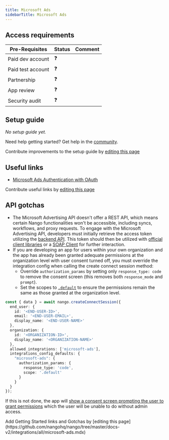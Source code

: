 ```yaml
---
title: Microsoft Ads
sidebarTitle: Microsoft Ads
---
```



<Overview />
<PreBuiltTooling />
<PreBuiltUseCases />

## Access requirements
| Pre-Requisites | Status | Comment|
| - | - | - |
| Paid dev account | ❓ |  |
| Paid test account | ❓ |  |
| Partnership | ❓ | |
| App review | ❓ |  |
| Security audit | ❓ | |


## Setup guide

_No setup guide yet._

<Tip>Need help getting started? Get help in the [community](https://nango.dev/slack).</Tip>

<Note>Contribute improvements to the setup guide by [editing this page](https://github.com/nangohq/nango/tree/master/docs-v2/integrations/all/microsoft-ads.mdx)</Note>


## Useful links

-   [Microsoft Ads Authentication with OAuth](https://learn.microsoft.com/en-us/advertising/guides/authentication-oauth?view=bingads-13)

<Note>Contribute useful links by [editing this page](https://github.com/nangohq/nango/tree/master/docs-v2/integrations/all/microsoft-ads.mdx)</Note>

## API gotchas

-   The Microsoft Advertising API doesn't offer a REST API, which means certain Nango functionalities won't be accessible, including syncs, workflows, and proxy requests.
    To engage with the Microsoft Advertising API, developers must initially retrieve the access token utilizing the [backend API](https://docs.nango.dev/reference/api/connection/get). This token should then be utilized with [official client libraries](https://learn.microsoft.com/en-us/advertising/guides/client-libraries?view=bingads-13) or a [SOAP Client](https://learn.microsoft.com/en-us/advertising/guides/authentication-oauth-quick-start?view=bingads-13) for further interaction.
-   If you are developing an app for users within your own organization and the app has already been granted adequate permissions at the organization level with user consent turned off, you must override the integration config when calling the create connect session method:
    - Override `authorization_params` by setting only `response_type: code` to remove the consent screen (this removes both `response_mode` and `prompt`).
    - Set the scopes to [`.default`](https://learn.microsoft.com/en-us/entra/identity-platform/scopes-oidc#the-default-scope) to ensure the permissions remain the same as those granted at the organization level.

```typescript
const { data } = await nango.createConnectSession({
  end_user: {
    id: '<END-USER-ID>',
    email: '<END-USER-EMAIL>',
    display_name: '<END-USER-NAME>'
  },
  organization: {
    id: '<ORGANIZATION-ID>',
    display_name: '<ORGANIZATION-NAME>'
  },
  allowed_integrations: ['microsoft-ads'],
  integrations_config_defaults: {
    "microsoft-ads": {
      authorization_params: {
        response_type: 'code',
        scope: '.default'
      }
    }
  }
});
```

If this is not done, the app will [show a consent screen prompting the user to grant permissions](https://learn.microsoft.com/en-us/entra/identity-platform/scopes-oidc#example-1-the-user-or-tenant-admin-has-granted-permissions) which the user will be unable to do without admin access.

<Note>
    Add Getting Started links and Gotchas by [editing this page](https://github.com/nangohq/nango/tree/master/docs-v2/integrations/all/microsoft-ads.mdx)
</Note>

